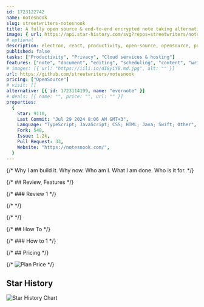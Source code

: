 ```yaml
---
id: 1723122742
name: notesnook
slug: streetwriters-notesnook
title: A fully open source & end-to-end encrypted note taking alternative to Evernote.
image: { url: https://api.star-history.com/svg?repos=streetwriters/notesnook }
# optional
description: electron, react, productivity, open-source, opensource, privacy, react-native, notebook, notes, reactjs, foss, self-hosted, dotnet-core, asp-net-core, note-taking, hacktoberfest, notes-app, note-managment, note-taking-app,  ,
published: false
tasks: ["Productivity", "Privacy", "Cloud services & hosting"]
features: ["note", "document", "editing", "scheduling", "content", "writing", "summaries", "feedback", "collaboration", "productivity"]
# images: [{ url: "https://iili.io/dI8yiYB.md.jpg", alt: "" }]
url: https://github.com/streetwriters/notesnook
pricing: ["OpenSource"]
# visit: []
alternative: [{ id: 1723114199, name: "evernote" }]
# deals: [{ name: "", price: "", url: "" }]
properties:
  {
    Star: 9110,
    Last Commit: "Jul 29 2024 8:06 AM GMT+3",
    Language: "TypeScript; JavaScript; CSS; HTML; Java; Swift; Other",
    Fork: 548,
    Issue: 1.2k,
    Pull Request: 33,
    Website: "https://notesnook.com/",
  }
---
```


{/* Why I am build it. Why now. Who am I. What I am done. Who is it for. */}

{/* ## Review, Features */}

{/* ### Review 1 */}

{/* <DetailYoutube videoId="" startTime={0} /> */}

{/* <Twitters ids=[] /> */}

{/* ## How To */}

{/* ### How to 1 */}

{/* ## Pricing */}

{/* <Img src="" alt="Plan Price" /> */}

## Star History

![Star History Chart](https://api.star-history.com/svg?repos=streetwriters/notesnook)

